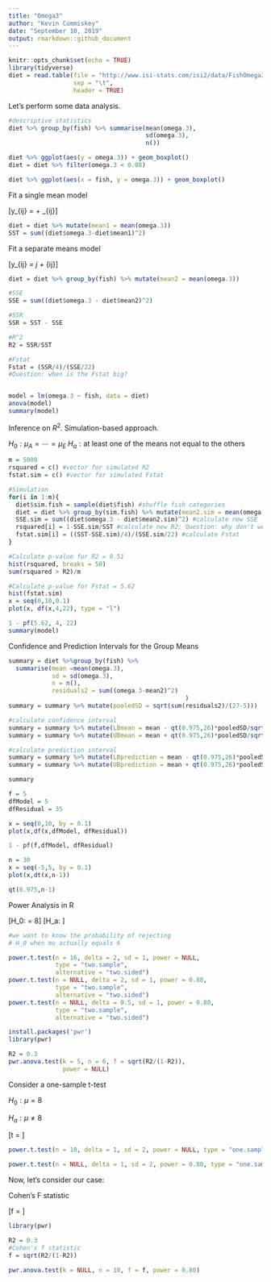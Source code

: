 ```yaml
---
title: "Omega3"
author: "Kevin Cummiskey"
date: "September 10, 2019"
output: rmarkdown::github_document
---
```


```r
knitr::opts_chunk$set(echo = TRUE)
library(tidyverse)
diet = read.table(file = "http://www.isi-stats.com/isi2/data/FishOmega3.txt",
                  sep = "\t",
                  header = TRUE)

```

Let's perform some data analysis.

```r
#descriptive statistics
diet %>% group_by(fish) %>% summarise(mean(omega.3),
                                      sd(omega.3),
                                      n())

diet %>% ggplot(aes(y = omega.3)) + geom_boxplot()
diet = diet %>% filter(omega.3 < 0.08)

diet %>% ggplot(aes(x = fish, y = omega.3)) + geom_boxplot()
```


Fit a single mean model

\[y_{ij} = \mu + \epsilon_{ij}\]

```r
diet = diet %>% mutate(mean1 = mean(omega.3))
SST = sum((diet$omega.3-diet$mean1)^2)
```

Fit a separate means model

\[y_{ij} = \mu_j + \epsilon_{ij}\]

```r
diet = diet %>% group_by(fish) %>% mutate(mean2 = mean(omega.3))

#SSE
SSE = sum((diet$omega.3 - diet$mean2)^2)

#SSR
SSR = SST - SSE

#R^2
R2 = SSR/SST

#Fstat
Fstat = (SSR/4)/(SSE/22)
#Question: when is the Fstat big?


model = lm(omega.3 ~ fish, data = diet)
anova(model)
summary(model)

```

Inference on $R^2$. Simulation-based approach.

$H_0: \mu_{A} = \cdots = \mu_{E}$
$H_a: \text{at least one of the means not equal to the others}$


```r
m = 5000
rsquared = c() #vector for simulated R2
fstat.sim = c() #vector for simulated Fstat

#Simulation
for(i in 1:m){
  diet$sim.fish = sample(diet$fish) #shuffle fish categories
  diet = diet %>% group_by(sim.fish) %>% mutate(mean2.sim = mean(omega.3)) #calculate new means
  SSE.sim = sum((diet$omega.3 - diet$mean2.sim)^2) #calculate new SSE
  rsquared[i] = 1-SSE.sim/SST #calculate new R2; Question: why don't we calculate SST everytime
  fstat.sim[i] = ((SST-SSE.sim)/4)/(SSE.sim/22) #calculate Fstat
}

#Calculate p-value for R2 = 0.51
hist(rsquared, breaks = 50)
sum(rsquared > R2)/m

#Calculate p-value for Fstat = 5.62
hist(fstat.sim)
x = seq(0,10,0.1)
plot(x, df(x,4,22), type = "l")

1 - pf(5.62, 4, 22)
summary(model)
```


Confidence and Prediction Intervals for the Group Means

```r
summary = diet %>%group_by(fish) %>% 
  summarise(mean =mean(omega.3),
            sd = sd(omega.3),
            n = n(),
            residuals2 = sum((omega.3-mean2)^2)
                                                 )
summary = summary %>% mutate(pooledSD = sqrt(sum(residuals2)/(27-5)))

#calculate confidence interval
summary = summary %>% mutate(LBmean = mean - qt(0.975,26)*pooledSD/sqrt(n))
summary = summary %>% mutate(UBmean = mean + qt(0.975,26)*pooledSD/sqrt(n))

#calculate prediction interval
summary = summary %>% mutate(LBprediction = mean - qt(0.975,26)*pooledSD*sqrt(1+1/n))
summary = summary %>% mutate(UBprediction = mean + qt(0.975,26)*pooledSD*sqrt(1+1/n))

summary

```


```r
f = 5
dfModel = 5
dfResidual = 35

x = seq(0,10, by = 0.1)
plot(x,df(x,dfModel, dfResidual))

1 - pf(f,dfModel, dfResidual)

n = 30
x = seq(-5,5, by = 0.1)
plot(x,dt(x,n-1))

qt(0.975,n-1)

```



Power Analysis in R

\[H_0: \mu = 8\]
\[H_a: \mu \neq 8\]



```r
#we want to know the probability of rejecting
# H_0 when mu actually equals 6

power.t.test(n = 16, delta = 2, sd = 1, power = NULL,
             type = "two.sample", 
             alternative = "two.sided")
power.t.test(n = NULL, delta = 2, sd = 1, power = 0.80,
             type = "two.sample", 
             alternative = "two.sided")
power.t.test(n = NULL, delta = 0.5, sd = 1, power = 0.80,
             type = "two.sample", 
             alternative = "two.sided")

install.packages('pwr')
library(pwr)

R2 = 0.3
pwr.anova.test(k = 5, n = 6, f = sqrt(R2/(1-R2)),
               power = NULL)

```














Consider a one-sample t-test

$H_0: \mu = 8$

$H_a: \mu \neq 8$

\[t = \frac{\bar{x} - \mu_0}{s/\sqrt{n}}\]

```r
power.t.test(n = 18, delta = 1, sd = 2, power = NULL, type = "one.sample", alternative = "two.sided")

power.t.test(n = NULL, delta = 1, sd = 2, power = 0.80, type = "one.sample", alternative = "two.sided")

```


Now, let's consider our case:

Cohen's F statistic

\[f = \sqrt{\frac{R^2}{1-R^2}}\]

```r
library(pwr)

R2 = 0.3
#Cohen's f statistic
f = sqrt(R2/(1-R2))

pwr.anova.test(k = NULL, n = 10, f = f, power = 0.80)
```








